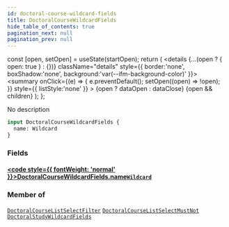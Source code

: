```yaml
---
id: doctoral-course-wildcard-fields
title: DoctoralCourseWildcardFields
hide_table_of_contents: true
pagination_next: null
pagination_prev: null
---
```







  const [open, setOpen] = useState(startOpen);
  return (
    <details {...(open ? { open: true } : {})} className="details" style={{ border:'none', boxShadow:'none', background:'var(--ifm-background-color)' }}>
      <summary
        onClick={(e) => {
          e.preventDefault();
          setOpen((open) => !open);
        }}
        style={{ listStyle:'none' }}
      >
      {open ? dataOpen : dataClose}
      </summary>
      {open && children}
    </details>
  );
};




No description


```graphql
input DoctoralCourseWildcardFields {
  name: Wildcard
}
```




### Fields

#### [<code style={{ fontWeight: 'normal' }}>DoctoralCourseWildcardFields.<b>name</b></code>](#)<Bullet />[`Wildcard`](/cris/inputs/wildcard) <Badge class="secondary" text="input"/>
> 
> 



### Member of

[`DoctoralCourseListSelectFilter`](/cris/inputs/doctoral-course-list-select-filter)  <Badge class="secondary" text="input"/><Bullet />[`DoctoralCourseListSelectMustNot`](/cris/inputs/doctoral-course-list-select-must-not)  <Badge class="secondary" text="input"/><Bullet />[`DoctoralStudyWildcardFields`](/cris/inputs/doctoral-study-wildcard-fields)  <Badge class="secondary" text="input"/>

